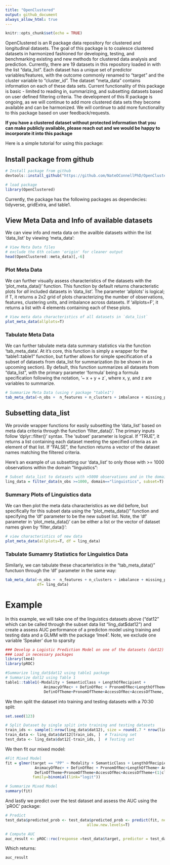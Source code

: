 ```yaml
---
title: "OpenClustered"
output: github_document
always_allow_html: true
---
```


```r
knitr::opts_chunk$set(echo = TRUE)
```

OpenClustered is an R package data repository for clustered and longitudinal datasets. The goal of this package is to coalesce clustered datasets in harmonized fashioned for developing, testing, and benchmarking existing and new methods for clustered data analysis and prediction. Currently, there are 19 datasets in this repository loaded in with the list "data_list". Each dataset has a unique set of predictor variables/features, with the outcome commonly renamed to "target" and the cluster variable to "cluster_id". The dataset "meta_data" contains information on each of these data sets. Current functionality of this package is basic - limited to reading in, summarizing, and subsetting datasets based on user defined filtering criteria. The development of this R package is ongoing, as we will continue to add more clustered data sets they become available and can be harmonized. We will continue to add more functionality to this package based on user feedback/requests. 

**If you have a clustered dataset without protected information that you can make publicly available, please reach out and we would be happy to incorporate it into this package**

Here is a simple tutorial for using this package: 

## Install package from github

```r
# Install package from github
devtools::install_github("https://github.com/NateOConnellPhD/OpenClustered")

# load package
library(OpenClustered)
```

Currently, the package has the following packages as dependecies: tidyverse, gridExtra, and table1. 

## View Meta Data and Info of available datasets

We can view info and meta data on the availble datasets within the list 'data_list' by viewing 'meta_data':

```r
# View Meta Data files
# exclude the 6th column 'origin' for cleaner output
head(OpenClustered::meta_data)[,-6]
```

### Plot Meta Data

We can further visually assess characteristics of the datasets with the 'plot_meta_data()' function. This function by default returns characteristic plots for *all* included datasets in 'data_list'. The parameter 'allplots' is logical; if T, it returns a 2x2 grid of plots characterizing the number of observations, features, clustering units, and imbalance across datasets. If 'allplots=F', it returns a list with 4 elements containing each of these plots. 

```r
# View meta data characteristics of all datasets in `data_list`
plot_meta_data(allplots=T)
```


### Tabulate Meta Data

We can further tabulate meta data summary statistics via the function 'tab_meta_data'. At it's core, this function is simply a wrapper for the 'table1::table1" function, but further allows for simple specification of a subset of datasets from data_list for summarization (to be shown in an upcoming section). By default, this function summarizes all datasets from "data_list", with the primary parameter 'formula' being a formula specification following the notation, '~ x + y + z`, where x, y, and z are variables to summarize.


```r
# Summarize Meta Data (using r package "table1")
tab_meta_data(~n_obs +  n_features + n_clusters + imbalance + missing_percent)

```

## Subsetting data_list 

We provide wrapper functions for easily subsetting the 'data_list' based on meta data criteria through the function 'filter_data()'. The primary inputs follow 'dplyr::filter()' syntax. The 'subset' parameter is logical. If "TRUE", it returns a list containing each dataset meeting the specified criteria as an element of that list. If "FALSE", the function returns a vector of the dataset names matching the filtered criteria. 

Here's an example of us subsetting our 'data_list' to only those with >= 1000 observations within the domain "linguistics":

```r
# Subset data_list to datasets with >5000 observations and in the domain of 'linguistics'
ling_data = filter_data(n_obs >=1000, domain=="linguistics", subset=T)
```

### Summary Plots of Linguistics data

We can then plot the meta data characteristics as we did before, but specifically for this subset data using the "plot_meta_data()" function and specifying the 'df' parameter to be the new subset list. Note, the 'df' parameter in 'plot_meta_data()' can be either a list or the vector of dataset names given by 'filter_data()':

```r
# view characteristics of new data
plot_meta_data(allplots=T, df = ling_data)
```

### Tabulate Sumamry Statistics for Linguistics Data

Similarly, we can tabulate these chacarteristics in the "tab_meta_data()" functuon through the 'df' parameter in the same way: 

```r
tab_meta_data(~n_obs +  n_features + n_clusters + imbalance + missing_percent,
              df= ling_data)
```

# Example 

In this example, we will take one of the linguistics datasets above ("dat12" which can be called through the subset data list "ling_dat$dat12") and create a assess AUC performance of a predicton model using training and testing data and a GLMM with the package 'lme4'. Note, we exclude one variable 'Speaker' due to sparsity

```r
### Develop a Logistic Prediction Model on one of the datasets (dat12) in Linguistics 
### Load in necessary packages
library(lme4)
library(pROC)

#Summarize ling_dat$dat12 using table1 package
# Summarize dat12 using Table 1
table1::table1(~Modality + SemanticClass + LengthOfRecipient + 
                 AnimacyOfRec+ + DefinOfRec + PronomOfRec+LengthOfTheme+ AnimacyOfTheme+
                 DefinOfTheme+PronomOfTheme+AccessOfRec+AccessOfTheme, data=ling_data$dat12)
```

We then split the dataset into training and testing datasets with a 70:30 split:

```r
set.seed(123)

# Split Dataset by single split into training and testing datasets
train_ids <- sample(1:nrow(ling_data$dat12), size = round(.7 * nrow(ling_data$dat12)))
train_data <- ling_data$dat12[train_ids, ]  # Training set
test_data <- ling_data$dat12[-train_ids, ]  # Testing set
```

We then fit our mixed model:

```r
#Fit Mixed Model
fit = glmer(target == "PP" ~ Modality + SemanticClass + LengthOfRecipient + 
             AnimacyOfRec+ + DefinOfRec + PronomOfRec+LengthOfTheme+ AnimacyOfTheme+
             DefinOfTheme+PronomOfTheme+AccessOfRec+AccessOfTheme+(1|cluster_id), data=train_data,
            family=binomial(link="logit"))

# Summarize Mixed Model
summary(fit)
```

And lastly we predict over the test dataset and assess the AUC using the `pROC' package:

```r
# Predict 
test_data$predicted_prob <- test_data$predicted_prob <- predict(fit, newdata = test_data, type = "response",
                                    allow.new.levels=T)

# Compute AUC
auc_result <- pROC::roc(response =test_data$target, predictor = test_data$predicted_prob)
```

Which returns: 

```r
auc_result
```

